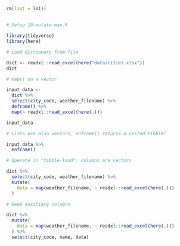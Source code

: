 ```r
rm(list = ls())
```


## <No caption defined>

```r
# Setup 10-mutate-map.R
```
```r
library(tidyverse)
library(here)
```


```r
# Load dictionary from file
```
```r
dict <- readxl::read_excel(here("data/cities.xlsx"))
dict
```


```r
# map() on a vector
```
```r
input_data <-
  dict %>%
  select(city_code, weather_filename) %>%
  deframe() %>%
  map(~ readxl::read_excel(here(.)))

input_data
```


```r
# Lists are also vectors, enframe() returns a nested tibble!
```
```r
input_data %>%
  enframe()
```


```r
# Operate in "tibble-land": columns are vectors
```
```r
dict %>%
  select(city_code, weather_filename) %>%
  mutate(
    data = map(weather_filename, ~ readxl::read_excel(here(.)))
  )
```


```r
# Keep auxiliary columns
```
```r
dict %>%
  mutate(
    data = map(weather_filename, ~ readxl::read_excel(here(.)))
  ) %>%
  select(city_code, name, data)
```
